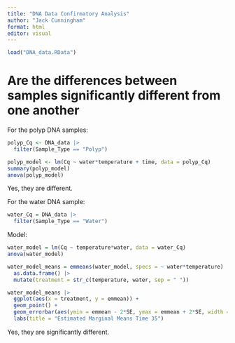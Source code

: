 ```yaml
---
title: "DNA Data Confirmatory Analysis"
author: "Jack Cunningham"
format: html
editor: visual
---
```


```r
load("DNA_data.RData")
```

# Are the differences between samples significantly different from one another

For the polyp DNA samples:

```r
polyp_Cq <- DNA_data |> 
  filter(Sample_Type == "Polyp")
```

```r
polyp_model <- lm(Cq ~ water*temperature + time, data = polyp_Cq)
summary(polyp_model)
anova(polyp_model)
```

Yes, they are different.

For the water DNA sample:

```r
water_Cq = DNA_data |> 
  filter(Sample_Type == "Water")
```

Model:

```r
water_model = lm(Cq ~ temperature*water, data = water_Cq)
anova(water_model)

water_model_means = emmeans(water_model, specs = ~ water*temperature) |>
  as.data.frame() |> 
  mutate(treatment = str_c(temperature, water, sep = " "))

water_model_means |> 
  ggplot(aes(x = treatment, y = emmean)) +
  geom_point() +
  geom_errorbar(aes(ymin = emmean - 2*SE, ymax = emmean + 2*SE, width = .1)) +
  labs(title = "Estimated Marginal Means Time 35")
```

Yes, they are significantly different.
